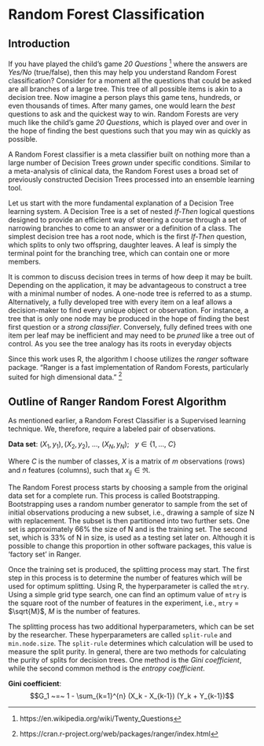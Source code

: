 ﻿
# Random Forest Classification

## Introduction

If you have played the child's game *20 Questions* [^71] where the answers are *Yes/No* (true/false), then this may help you understand Random Forest classification? Consider for a moment all the questions that could be asked are all branches of a large tree. This tree of all possible items is akin to a decision tree. Now imagine a person plays this game tens, hundreds, or even thousands of times. After many games, one would learn the *best* questions to ask and the quickest way to win. Random Forests are very much like the child's game *20 Questions*, which is played over and over in the hope of finding the best questions such that you may win as quickly as possible.

[^71]:https://en.wikipedia.org/wiki/Twenty_Questions

A Random Forest classifier is a meta classifier built on nothing more than a large number of Decision Trees *grown* under specific conditions. Similar to a meta-analysis of clinical data, the Random Forest uses a broad set of previously constructed Decision Trees processed into an ensemble learning tool.

Let us start with the more fundamental explanation of a Decision Tree learning system. A Decision Tree is a set of nested *If-Then* logical questions designed to provide an efficient way of steering a course through a set of narrowing branches to come to an answer or a definition of a class. The simplest decision tree has a root node, which is the first *If-Then* question, which splits to only two offspring, daughter leaves. A leaf is simply the terminal point for the branching tree, which can contain one or more members.

It is common to discuss decision trees in terms of how deep it may be built. Depending on the application, it may be advantageous to construct a tree with a minimal number of nodes. A one-node tree is referred to as a stump. Alternatively, a fully developed tree with every item on a leaf allows a decision-maker to find every unique object or observation. For instance, a tree that is only one node may be produced in the hope of finding the best first question or a *strong classifier*. Conversely, fully defined trees with one item per leaf may be inefficient and may need to be *pruned* like a tree out of control. As you see the tree analogy has its roots in everyday objects

Since this work uses R, the algorithm I choose utilizes the *ranger* software package. "Ranger is a fast implementation of Random Forests, particularly suited for high dimensional data." [^72]

[^72]:https://cran.r-project.org/web/packages/ranger/index.html

## Outline of Ranger Random Forest Algorithm

As mentioned earlier, a Random Forest Classifier is a Supervised learning technique. We, therefore, require a labeled pair of observations.

**Data set**: $(X_1, y_1), (X_2 , y_2), ~. . ., ~(X_N , y_N); ~~~y \in \{1, ..., ~C\}$

Where $C$ is the number of classes, $X$ is a matrix of $m$ observations (rows) and $n$ features (columns), such that $x_{ij} \in \Re$.

The Random Forest process starts by choosing a sample from the original data set for a complete run. This process is called Bootstrapping. Bootstrapping uses a random number generator to sample from the set of initial observations producing a new subset, i.e., drawing a sample of size N with replacement. The subset is then partitioned into two further sets. One set is approximately 66% the size of N and is the training set. The second set, which is 33% of N in size, is used as a testing set later on. Although it is possible to change this proportion in other software packages, this value is 'factory set' in Ranger.

Once the training set is produced, the splitting process may start. The first step in this process is to determine the number of features which will be used for optimum splitting. Using R, the hyperparameter is called the `mtry`. Using a simple grid type search, one can find an optimum value of `mtry` is the square root of the number of features in the experiment, i.e., `mtry` = $\sqrt{M}$, $M$ is the number of features.

The splitting process has two additional hyperparameters, which can be set by the researcher. These hyperparameters are called `split-rule` and `min.node.size`. The `split-rule` determines which calculation will be used to measure the split purity. In general, there are two methods for calculating the purity of splits for decision trees. One method is the *Gini coefficient*, while the second common method is the *entropy coefficient*.

**Gini coefficient**:
$$G_1 ~=~ 1 - \sum_{k=1}^{n} (X_k - X_{k-1}) (Y_k + Y_{k-1})$$

